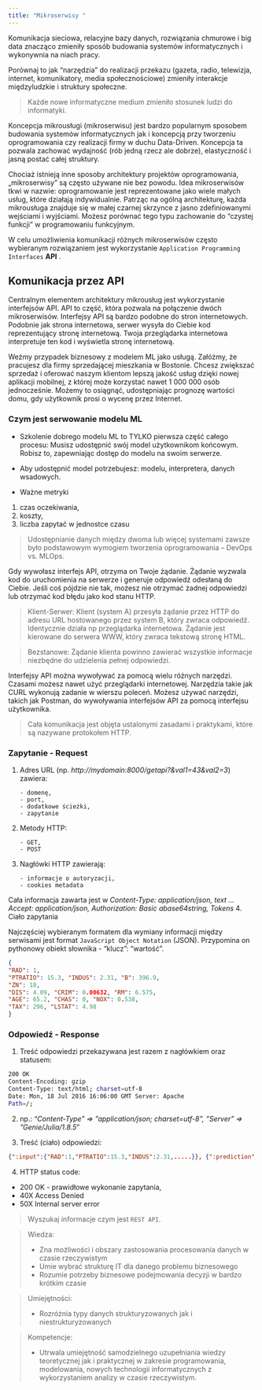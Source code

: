 ```yaml
---
title: "Mikroserwisy "
--- 
```


Komunikacja sieciowa, relacyjne bazy danych, rozwiązania chmurowe i big data znacząco zmieniły sposób budowania systemów informatycznych i wykonywnia na niach pracy. 

Porównaj to jak "narzędzia" do  realizacji przekazu (gazeta, radio, telewizja, internet, komunikatory, media społecznościowe) zmieniły interakcje międzyludzkie i struktury społeczne.

> Każde nowe informatyczne medium zmieniło stosunek ludzi do informatyki.  

Koncepcja mikrousługi (mikroserwisu) jest bardzo popularnym sposobem budowania systemów informatycznych jak i koncepcją przy tworzeniu oprogramowania czy realizacji firmy w duchu Data-Driven. 
Koncepcja ta pozwala zachować wydajność (rób jedną rzecz ale dobrze), elastyczność i jasną postać całej struktury.

Chociaż istnieją inne sposoby architektury projektów oprogramowania, „mikroserwisy” są często używane nie bez powodu. 
Idea mikroserwisów tkwi w nazwie: oprogramowanie jest reprezentowane jako wiele małych usług, które działają indywidualnie.
Patrząc na ogólną architekturę, każda mikrousługa znajduje się w małej czarnej skrzynce z jasno zdefiniowanymi wejściami i wyjściami.
Możesz porównać tego typu zachowanie do "czystej funkcji" w programowaniu funkcyjnym.

W celu umożliwienia komunikacji różnych mikroserwisów często wybieranym rozwiązaniem jest wykorzystanie `Application Programming Interfaces` **API**  .

## Komunikacja przez API

Centralnym elementem architektury mikrousług jest wykorzystanie interfejsów API. 
API to część, która pozwala na połączenie dwóch mikroserwisów. 
Interfejsy API są bardzo podobne do stron internetowych.
Podobnie jak strona internetowa, serwer wysyła do Ciebie kod reprezentujący stronę internetową. Twoja przeglądarka internetowa interpretuje ten kod i wyświetla stronę internetową.

Weźmy przypadek biznesowy z modelem ML jako usługą.
Załóżmy, że pracujesz dla firmy sprzedającej mieszkania w Bostonie.
Chcesz zwiększać sprzedaż i oferować naszym klientom lepszą jakość usług dzięki nowej aplikacji mobilnej, z której może korzystać nawet 1 000 000 osób jednocześnie.
Możemy to osiągnąć, udostępniając prognozę wartości domu, gdy użytkownik prosi o wycenę przez Internet.

### Czym jest serwowanie modelu ML

- Szkolenie dobrego modelu ML to TYLKO pierwsza część całego procesu:
Musisz udostępnić swój model użytkownikom końcowym.
Robisz to, zapewniając dostęp do modelu na swoim serwerze.

- Aby udostępnić model potrzebujesz: modelu, interpretera, danych wsadowych.
- Ważne metryki

1. czas oczekiwania,
2. koszty,
3. liczba zapytać w jednostce czasu

> Udostępnianie danych między dwoma lub więcej systemami zawsze było podstawowym wymogiem tworzenia oprogramowania – DevOps vs. MLOps.

Gdy wywołasz interfejs API, otrzyma on Twoje żądanie. 
Żądanie wyzwala kod do uruchomienia na serwerze i generuje odpowiedź odesłaną do Ciebie.
Jeśli coś pójdzie nie tak, możesz nie otrzymać żadnej odpowiedzi lub otrzymać kod błędu jako kod stanu HTTP.

> Klient-Serwer: Klient (system A) przesyła żądanie przez HTTP do adresu URL hostowanego przez system B, który zwraca odpowiedź.
Identycznie działa np przeglądarka internetowa.
Żądanie jest kierowane do serwera WWW, który zwraca tekstową stronę HTML.

> Bezstanowe: Żądanie klienta powinno zawierać wszystkie informacje niezbędne do udzielenia pełnej odpowiedzi.

Interfejsy API można wywoływać za pomocą wielu różnych narzędzi. 
Czasami możesz nawet użyć przeglądarki internetowej. 
Narzędzia takie jak CURL wykonują zadanie w wierszu poleceń. 
Możesz używać narzędzi, takich jak Postman, do wywoływania interfejsów API za pomocą interfejsu użytkownika.

> Cała komunikacja jest objęta ustalonymi zasadami i praktykami, które są nazywane protokołem HTTP.

### Zapytanie - Request

1.  Adres URL (np. _http://mydomain:8000/getapi?&val1=43&val2=3_) zawiera: 

        - domenę, 
        - port, 
        - dodatkowe ścieżki, 
        - zapytanie
2.  Metody HTTP:

        - GET, 
        - POST
3.  Nagłówki HTTP zawierają:

        - informacje o autoryzacji, 
        - cookies metadata

Cała informacja zawarta jest w _Content-Type: application/json, text ... Accept: application/json, Authorization: Basic abase64string, Tokens_ 
4.  Ciało zapytania

Najczęściej wybieranym formatem dla wymiany informacji między serwisami jest format `JavaScript Object Notation`  (JSON).
Przypomina on pythonowy obiekt słownika - "klucz": "wartość".

```json
{
"RAD": 1,
"PTRATIO": 15.3, "INDUS": 2.31, "B": 396.9,
"ZN": 18,
"DIS": 4.09, "CRIM": 0.00632, "RM": 6.575, 
"AGE": 65.2, "CHAS": 0, "NOX": 0.538, 
"TAX": 296, "LSTAT": 4.98
}
```

### Odpowiedź - Response

1. Treść odpowiedzi przekazywana jest razem z nagłówkiem oraz statusem: 
```bash
200 OK
Content-Encoding: gzip
Content-Type: text/html; charset=utf-8
Date: Mon, 18 Jul 2016 16:06:00 GMT Server: Apache
Path=/;
```

2. np.: "_Content-Type" => "application/json; charset=utf-8", "Server" => "Genie/Julia/1.8.5_"

3. Treść (ciało) odpowiedzi: 
```json
{":input":{"RAD":1,"PTRATIO":15.3,"INDUS":2.31,.....}}, {":prediction":[29.919737211857683]}
```
4. HTTP status code:

- 200 OK  - prawidłowe wykonanie zapytania,
- 40X Access Denied
- 50X Internal server error

> Wyszukaj informacje czym jest `REST API`. 


> Wiedza: 
> 
> - Zna możliwości i obszary zastosowania procesowania danych w czasie rzeczywistym
> - Umie wybrać strukturę IT dla danego problemu biznesowego
> - Rozumie potrzeby biznesowe podejmowania decyzji w bardzo krótkim czasie

> Umiejętności:
>
> - Rozróżnia typy danych strukturyzowanych jak i niestrukturyzowanych

> Kompetencje: 
>
> - Utrwala umiejętność samodzielnego uzupełniania wiedzy teoretycznej jak i praktycznej w zakresie programowania, modelowania, nowych technologii informatycznych z wykorzystaniem analizy w czasie rzeczywistym. 
 